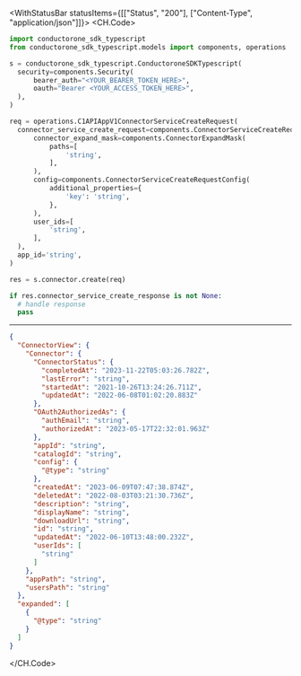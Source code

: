 

<WithStatusBar statusItems={[["Status", "200"], ["Content-Type", "application/json"]]}>
  <CH.Code>
  ```python Create.py
  import conductorone_sdk_typescript
from conductorone_sdk_typescript.models import components, operations

s = conductorone_sdk_typescript.ConductoroneSDKTypescript(
    security=components.Security(
        bearer_auth="<YOUR_BEARER_TOKEN_HERE>",
        oauth="Bearer <YOUR_ACCESS_TOKEN_HERE>",
    ),
)

req = operations.C1APIAppV1ConnectorServiceCreateRequest(
    connector_service_create_request=components.ConnectorServiceCreateRequest(
        connector_expand_mask=components.ConnectorExpandMask(
            paths=[
                'string',
            ],
        ),
        config=components.ConnectorServiceCreateRequestConfig(
            additional_properties={
                'key': 'string',
            },
        ),
        user_ids=[
            'string',
        ],
    ),
    app_id='string',
)

res = s.connector.create(req)

if res.connector_service_create_response is not None:
    # handle response
    pass
  ```
  ---

  ```json Example Response
  {
    "ConnectorView": {
      "Connector": {
        "ConnectorStatus": {
          "completedAt": "2023-11-22T05:03:26.782Z",
          "lastError": "string",
          "startedAt": "2021-10-26T13:24:26.711Z",
          "updatedAt": "2022-06-08T01:02:20.883Z"
        },
        "OAuth2AuthorizedAs": {
          "authEmail": "string",
          "authorizedAt": "2023-05-17T22:32:01.963Z"
        },
        "appId": "string",
        "catalogId": "string",
        "config": {
          "@type": "string"
        },
        "createdAt": "2023-06-09T07:47:38.874Z",
        "deletedAt": "2022-08-03T03:21:30.736Z",
        "description": "string",
        "displayName": "string",
        "downloadUrl": "string",
        "id": "string",
        "updatedAt": "2022-06-10T13:48:00.232Z",
        "userIds": [
          "string"
        ]
      },
      "appPath": "string",
      "usersPath": "string"
    },
    "expanded": [
      {
        "@type": "string"
      }
    ]
  }
  ```
  </CH.Code>
</WithStatusBar>
